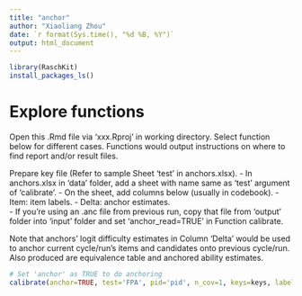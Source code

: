 ```yaml
---
title: "anchor"
author: "Xiaoliang Zhou"
date: `r format(Sys.time(), "%d %B, %Y")`
output: html_document
---
```


```r
library(RaschKit)
install_packages_ls()
```

# Explore functions

Open this .Rmd file via 'xxx.Rproj' in working directory.
Select function below for different cases. Functions would output instructions 
on where to find report and/or result files.

Prepare key file (Refer to sample Sheet 'test' in anchors.xlsx).
- In anchors.xlsx in 'data' folder, add a sheet with name same as 'test' 
  argument of 'calibrate'.
- On the sheet, add columns below (usually in codebook).
  - Item: item labels.
  - Delta: anchor estimates.  
- If you're using an .anc file from previous run, copy that file from 'output'
  folder into 'input' folder and set 'anchor_read=TRUE' in Function calibrate. 

Note that anchors' logit difficulty estimates in Column 'Delta' would be used to 
anchor current cycle/run's items and candidates onto previous cycle/run. 
Also produced are equivalence table and anchored ability estimates.

```r
# Set 'anchor' as TRUE to do anchoring
calibrate(anchor=TRUE, test='FPA', pid='pid', n_cov=1, keys=keys, labels=labels)
```
